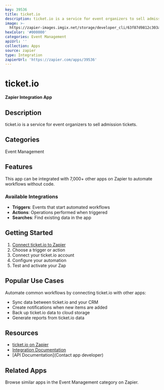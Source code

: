 ```yaml
---
key: 39536
title: ticket.io
description: ticket.io is a service for event organizers to sell admission tickets.
image: >-
  https://zapier-images.imgix.net/storage/developer_cli/63f87d9812c303a07f08f4bc7e948e86.png?auto=format%2Ccompress&ixlib=python-3.0.0&q=50
hexColor: '#000000'
categories: Event Management
apiUrl: ''
collection: Apps
source: zapier
type: Integration
zapierUrl: 'https://zapier.com/apps/39536'
---
```

# ticket.io

**Zapier Integration App**

## Description

ticket.io is a service for event organizers to sell admission tickets.

## Categories

Event Management

## Features

This app can be integrated with 7,000+ other apps on Zapier to automate workflows without code.

### Available Integrations

- **Triggers**: Events that start automated workflows
- **Actions**: Operations performed when triggered
- **Searches**: Find existing data in the app

## Getting Started

1. [Connect ticket.io to Zapier](https://zapier.com/apps/39536)
2. Choose a trigger or action
3. Connect your ticket.io account
4. Configure your automation
5. Test and activate your Zap

## Popular Use Cases

Automate common workflows by connecting ticket.io with other apps:

- Sync data between ticket.io and your CRM
- Create notifications when new items are added
- Back up ticket.io data to cloud storage
- Generate reports from ticket.io data

## Resources

- [ticket.io on Zapier](https://zapier.com/apps/39536)
- [Integration Documentation](https://zapier.com/apps/39536/integrations)
- [API Documentation](Contact app developer)

## Related Apps

Browse similar apps in the Event Management category on Zapier.
